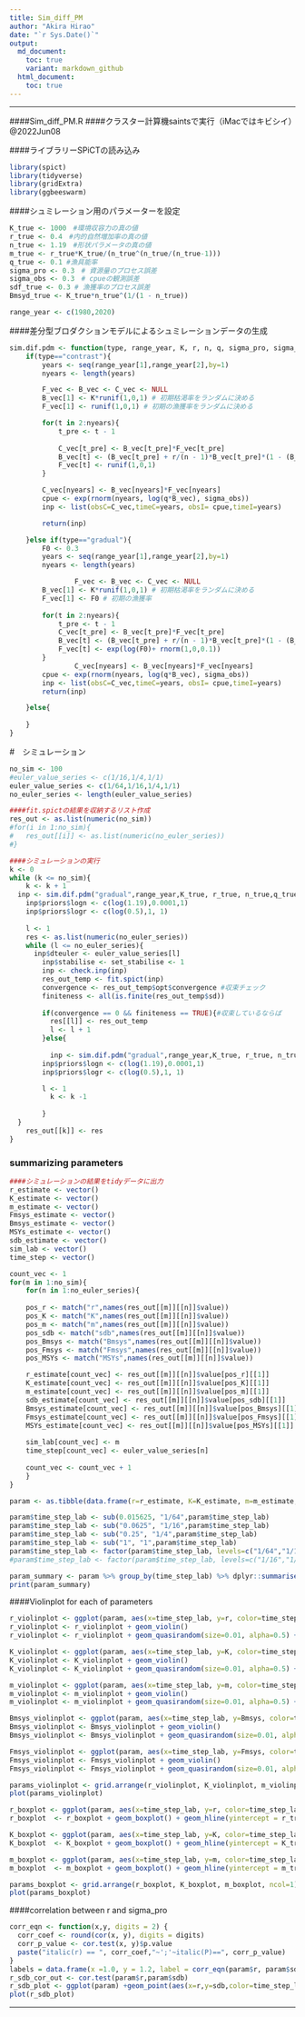 ```yaml
---
title: Sim_diff_PM
author: "Akira Hirao"
date: "`r Sys.Date()`"
output:
  md_document:
    toc: true
    variant: markdown_github
  html_document:
    toc: true
---
```


-----

####Sim_diff_PM.R
####クラスター計算機saintsで実行（iMacではキビシイ）@2022Jun08

####ライブラリーSPiCTの読み込み
```r
library(spict)
library(tidyverse)
library(gridExtra)
library(ggbeeswarm)
```

####シュミレーション用のパラメーターを設定

```r
K_true <- 1000　#環境収容力の真の値
r_true <- 0.4　#内的自然増加率の真の値
n_true <- 1.19　#形状パラメータの真の値
m_true <- r_true*K_true/(n_true^(n_true/(n_true-1)))
q_true <- 0.1 #漁具能率
sigma_pro <- 0.3　# 資源量のプロセス誤差
sigma_obs <- 0.3　# cpueの観測誤差
sdf_true <- 0.3 # 漁獲率のプロセス誤差
Bmsyd_true <- K_true*n_true^(1/(1 - n_true))

range_year <- c(1980,2020)
```

####差分型ブロダクションモデルによるシュミレーションデータの生成

```r
sim.dif.pdm <- function(type, range_year, K, r, n, q, sigma_pro, sigma_obs){
	if(type=="contrast"){
		years <- seq(range_year[1],range_year[2],by=1)
		nyears <- length(years)

		F_vec <- B_vec <- C_vec <- NULL
		B_vec[1] <- K*runif(1,0,1) # 初期枯渇率をランダムに決める
		F_vec[1] <- runif(1,0,1) # 初期の漁獲率をランダムに決める

		for(t in 2:nyears){
			t_pre <- t - 1
		
			C_vec[t_pre] <- B_vec[t_pre]*F_vec[t_pre]
			B_vec[t] <- (B_vec[t_pre] + r/(n - 1)*B_vec[t_pre]*(1 - (B_vec[t_pre]/K)^(n - 1)) - F_vec[t_pre] * B_vec[t_pre])*exp(rnorm(1,-sigma_pro^2/2,sigma_pro))
			F_vec[t] <- runif(1,0,1)
		}

		C_vec[nyears] <- B_vec[nyears]*F_vec[nyears]
		cpue <- exp(rnorm(nyears, log(q*B_vec), sigma_obs))
		inp <- list(obsC=C_vec,timeC=years, obsI= cpue,timeI=years)

		return(inp)

	}else if(type=="gradual"){
		F0 <- 0.3
		years <- seq(range_year[1],range_year[2],by=1)
		nyears <- length(years)

				F_vec <- B_vec <- C_vec <- NULL
		B_vec[1] <- K*runif(1,0,1) # 初期枯渇率をランダムに決める
		F_vec[1] <- F0 # 初期の漁獲率
		
		for(t in 2:nyears){
			t_pre <- t - 1
			C_vec[t_pre] <- B_vec[t_pre]*F_vec[t_pre]
			B_vec[t] <- (B_vec[t_pre] + r/(n - 1)*B_vec[t_pre]*(1 - (B_vec[t_pre]/K)^(n - 1)) - F_vec[t_pre] * B_vec[t_pre])*exp(rnorm(1,-sigma_pro^2/2,sigma_pro))
			F_vec[t] <- exp(log(F0)+ rnorm(1,0,0.1)) 
		}
				C_vec[nyears] <- B_vec[nyears]*F_vec[nyears]
		cpue <- exp(rnorm(nyears, log(q*B_vec), sigma_obs))
		inp <- list(obsC=C_vec,timeC=years, obsI= cpue,timeI=years)
		return(inp)

	}else{
		
	}
}
```

#　シミュレーション 

```r
no_sim <- 100
#euler_value_series <- c(1/16,1/4,1/1)
euler_value_series <- c(1/64,1/16,1/4,1/1)
no_euler_series <- length(euler_value_series)

####fit.spictの結果を収納するリスト作成
res_out <- as.list(numeric(no_sim))
#for(i in 1:no_sim){
#	res_out[[i]] <- as.list(numeric(no_euler_series))
#}

####シミュレーションの実行
k <- 0
while (k <= no_sim){
	k <- k + 1
  inp <- sim.dif.pdm("gradual",range_year,K_true, r_true, n_true,q_true,sigma_pro, sigma_obs)
	inp$priors$logn <- c(log(1.19),0.0001,1)
	inp$priors$logr <- c(log(0.5),1, 1)
	
	l <- 1
	res <- as.list(numeric(no_euler_series))
	while (l <= no_euler_series){
	  inp$dteuler <- euler_value_series[l]
		inp$stabilise <- set_stabilise <- 1
		inp <- check.inp(inp)
		res_out_temp <- fit.spict(inp)
		convergence <- res_out_temp$opt$convergence #収束チェック
		finiteness <- all(is.finite(res_out_temp$sd))
		
		if(convergence == 0 && finiteness == TRUE){#収束しているならば
		  res[[l]] <- res_out_temp
		  l <- l + 1
		}else{
		  
		  inp <- sim.dif.pdm("gradual",range_year,K_true, r_true, n_true,q_true,sigma_pro, sigma_obs)
	    inp$priors$logn <- c(log(1.19),0.0001,1)
	    inp$priors$logr <- c(log(0.5),1, 1)

	    l <- 1
		  k <- k -1
		  
		}
  }
	res_out[[k]] <- res
}
```

### summarizing parameters

```r

####シミュレーションの結果をtidyデータに出力
r_estimate <- vector()
K_estimate <- vector()
m_estimate <- vector()
Fmsys_estimate <- vector()
Bmsys_estimate <- vector()
MSYs_estimate <- vector()
sdb_estimate <- vector()
sim_lab <- vector()
time_step <- vector()

count_vec <- 1
for(m in 1:no_sim){
	for(n in 1:no_euler_series){
	  
    pos_r <- match("r",names(res_out[[m]][[n]]$value))
    pos_K <- match("K",names(res_out[[m]][[n]]$value))
    pos_m <- match("m",names(res_out[[m]][[n]]$value))
    pos_sdb <- match("sdb",names(res_out[[m]][[n]]$value))
    pos_Bmsys <- match("Bmsys",names(res_out[[m]][[n]]$value))
    pos_Fmsys <- match("Fmsys",names(res_out[[m]][[n]]$value))
    pos_MSYs <- match("MSYs",names(res_out[[m]][[n]]$value))

    r_estimate[count_vec] <- res_out[[m]][[n]]$value[pos_r][[1]]
    K_estimate[count_vec] <- res_out[[m]][[n]]$value[pos_K][[1]]
    m_estimate[count_vec] <- res_out[[m]][[n]]$value[pos_m][[1]]
    sdb_estimate[count_vec] <- res_out[[m]][[n]]$value[pos_sdb][[1]]
    Bmsys_estimate[count_vec] <- res_out[[m]][[n]]$value[pos_Bmsys][[1]]
    Fmsys_estimate[count_vec] <- res_out[[m]][[n]]$value[pos_Fmsys][[1]]
    MSYs_estimate[count_vec] <- res_out[[m]][[n]]$value[pos_MSYs][[1]]
      
    sim_lab[count_vec] <- m
    time_step[count_vec] <- euler_value_series[n]
  
    count_vec <- count_vec + 1
	}
}

param <- as.tibble(data.frame(r=r_estimate, K=K_estimate, m=m_estimate, sdb=sdb_estimate, Bmsys=Bmsys_estimate, Fmsys=Fmsys_estimate, MSYs=MSYs_estimate, sim=sim_lab, time_step=time_step)) %>% mutate(time_step_lab=time_step)

param$time_step_lab <- sub(0.015625, "1/64",param$time_step_lab)
param$time_step_lab <- sub("0.0625", "1/16",param$time_step_lab)
param$time_step_lab <- sub("0.25", "1/4",param$time_step_lab)
param$time_step_lab <- sub("1", "1",param$time_step_lab)
param$time_step_lab <- factor(param$time_step_lab, levels=c("1/64","1/16","1/4","1"))
#param$time_step_lab <- factor(param$time_step_lab, levels=c("1/16","1/4","1"))

param_summary <- param %>% group_by(time_step_lab) %>% dplyr::summarise(r_median=format(round(median(r),2),nsmall=2), K_median=format(round(median(K),1),nsmall=1),m_median=format(round(median(m),1),nsmall=1),sdb_median=format(round(median(sdb),3),nsmall=3),Bmsys_median=format(round(median(Bmsys),1),nsmall=1),Fmsys_median=format(round(median(Fmsys),3),nsmall=3),MSYs_median=format(round(median(MSYs),1),nsmall=1),r_CV=format(round(sd(r)/mean(r),3),nsmall=3), K_CV=format(round(sd(K)/mean(K),3),nsmall=3),m_CV=format(round(sd(m)/mean(m),3),nsmall=3),sdb_CV=format(round(sd(sdb)/mean(sdb),3),nsmall=3),Bmsys_CV=format(round(sd(Bmsys)/mean(Bmsys),3),nsmall=3),Fmsys_CV=format(round(sd(Fmsys)/mean(Fmsys),3),nsmall=3),MSYs_CV=format(round(sd(MSYs)/mean(MSYs),3),nsmall=3))
print(param_summary)
```

####Violinplot for each of parameters

```r
r_violinplot <- ggplot(param, aes(x=time_step_lab, y=r, color=time_step_lab)) + labs(x = "Time step")
r_violinplot <- r_violinplot + geom_violin() 
r_violinplot <- r_violinplot + geom_quasirandom(size=0.01, alpha=0.5) + geom_hline(yintercept = r_true, linetype="dashed", col="red")

K_violinplot <- ggplot(param, aes(x=time_step_lab, y=K, color=time_step_lab)) + labs(x = "Time step")
K_violinplot <- K_violinplot + geom_violin() 
K_violinplot <- K_violinplot + geom_quasirandom(size=0.01, alpha=0.5) + geom_hline(yintercept = K_true, linetype="dashed", col="red")

m_violinplot <- ggplot(param, aes(x=time_step_lab, y=m, color=time_step_lab)) + labs(x = "Time step")
m_violinplot <- m_violinplot + geom_violin() 
m_violinplot <- m_violinplot + geom_quasirandom(size=0.01, alpha=0.5) + geom_hline(yintercept = m_true, linetype="dashed", col="red")

Bmsys_violinplot <- ggplot(param, aes(x=time_step_lab, y=Bmsys, color=time_step_lab)) + labs(x = "Time step")
Bmsys_violinplot <- Bmsys_violinplot + geom_violin() 
Bmsys_violinplot <- Bmsys_violinplot + geom_quasirandom(size=0.01, alpha=0.5)

Fmsys_violinplot <- ggplot(param, aes(x=time_step_lab, y=Fmsys, color=time_step_lab)) + labs(x = "Time step")
Fmsys_violinplot <- Fmsys_violinplot + geom_violin() 
Fmsys_violinplot <- Fmsys_violinplot + geom_quasirandom(size=0.01, alpha=0.5)

params_violinplot <- grid.arrange(r_violinplot, K_violinplot, m_violinplot, ncol=1)
plot(params_violinplot)

```

```r

r_boxplot <- ggplot(param, aes(x=time_step_lab, y=r, color=time_step_lab)) + labs(x = "Time step")
r_boxplot  <- r_boxplot + geom_boxplot() + geom_hline(yintercept = r_true, linetype="dashed", col="red")

K_boxplot <- ggplot(param, aes(x=time_step_lab, y=K, color=time_step_lab)) + labs(x = "Time step")
K_boxplot  <- K_boxplot + geom_boxplot() + geom_hline(yintercept = K_true, linetype="dashed", col="red")

m_boxplot <- ggplot(param, aes(x=time_step_lab, y=m, color=time_step_lab)) + labs(x = "Time step")
m_boxplot  <- m_boxplot + geom_boxplot() + geom_hline(yintercept = m_true, linetype="dashed", col="red")

params_boxplot <- grid.arrange(r_boxplot, K_boxplot, m_boxplot, ncol=1)
plot(params_boxplot)

```

####correlation between r and sigma_pro

```r
corr_eqn <- function(x,y, digits = 2) {
  corr_coef <- round(cor(x, y), digits = digits)
  corr_p_value <- cor.test(x, y)$p.value
  paste("italic(r) == ", corr_coef,"~';'~italic(P)==", corr_p_value)
}
labels = data.frame(x =1.0, y = 1.2, label = corr_eqn(param$r, param$sdb))
r_sdb_cor_out <- cor.test(param$r,param$sdb)
r_sdb_plot <- ggplot(param) +geom_point(aes(x=r,y=sdb,color=time_step_lab)) + labs(y="sigma_B") + geom_text(data = labels, aes(x = x, y = y,label = label), parse = TRUE) + xlim(0,2) + ylim(0,1.2)
plot(r_sdb_plot)
```



-----